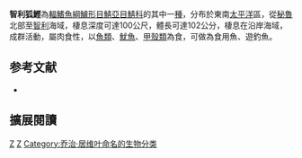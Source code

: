 {{Infraspeciesbox
| image = Sarda chiliensis.jpg
| image_caption = 
| status = LC
| status_system = IUCN3.1
| genus = Sarda 
| species = chiliensis
| varietas = chiliensis
| authority = [[Cuvier|Cuvier]], 1832
| synonyms =  *''Pelamys chilensis''<br /><small>Cuvier, 1832</small>
*''Pelamys chiliensis''<br /><small>Cuvier, 1832</small>
*''Sarda chilensis''<br /><small>Cuvier, 1832</small>
*''Sarda chilensis chilensis''<br /><small>Cuvier, 1832</small>
*''Sarda chiliensis''<br /><small>Cuvier, 1832</small>
}}
'''智利狐鰹'''為[[輻鰭魚綱|輻鰭魚綱]][[鱸形目|鱸形目]][[鯖亞目|鯖亞目]][[鯖科|鯖科]]的其中一[[種|種]]，分布於東南[[太平洋|太平洋]]區，從[[秘魯|秘魯]]北部至[[智利|智利]]海域，棲息深度可達100公尺，體長可達102公分，棲息在沿岸海域，成群活動，屬肉食性，以[[魚類|魚類]]、[[魷魚|魷魚]]、[[甲殼類|甲殼類]]為食，可做為食用魚、遊釣魚。

== 参考文献 ==
{{reflist}}
*{{FishBase_species|genus=Sarda|species=chiliensis chiliensis|year=2012|month=7}}

== 擴展閱讀 == 
{{refbegin}}
{{wikispecies-inline|Sarda chiliensis chiliensis|智利狐鰹}}
{{refend}}
{{Taxonbar|from=Q3754639}}

[[Category:食用魚|Z]]
[[Category:狐鰹屬|Z]]
[[Category:乔治·居维叶命名的生物分类|Category:乔治·居维叶命名的生物分类]]


{{鱸形目小作品}}